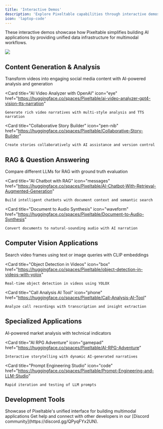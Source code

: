 ```yaml
---
title: 'Interactive Demos'
description: 'Explore Pixeltable capabilities through interactive demos'
icon: 'laptop-code'
---
```


These interactive demos showcase how Pixeltable simplifies building AI applications by providing unified data infrastructure for multimodal workflows.

<Frame caption="All demos are open source and available on our Hugging Face Account. You can duplicate any space to run it locally or deploy your own version.">
  <img src="https://huggingface.co/front/assets/homepage/hugs-mobile.svg" />
</Frame>

## Content Generation & Analysis

<CardGroup cols={3}>
  <Card
    title="Video to Social Media Post Generator"
    icon="video"
    href="https://huggingface.co/spaces/Pixeltable/video-to-social-media-post-generator"
  >
    Transform videos into engaging social media content with AI-powered analysis and generation
  </Card>

  <Card
    title="AI Video Analyzer with OpenAI"
    icon="eye"
    href="https://huggingface.co/spaces/Pixeltable/ai-video-analyzer-gpt4-vision-tts-narration"
  >
    Generate rich video narratives with multi-style analysis and TTS narration
  </Card>

  <Card
    title="Collaborative Story Builder"
    icon="pen-nib"
    href="https://huggingface.co/spaces/Pixeltable/Collaborative-Story-Builder"
  >
    Create stories collaboratively with AI assistance and version control
  </Card>
</CardGroup>

## RAG & Question Answering

<CardGroup cols={3}>
  <Card
    title="Multi-LLM RAG Comparison"
    icon="robot"
    href="https://huggingface.co/spaces/Pixeltable/Multi-LLM-RAG-with-Groundtruth-Comparison"
  >
    Compare different LLMs for RAG with ground truth evaluation
  </Card>

  <Card
    title="AI Chatbot with RAG"
    icon="messages"
    href="https://huggingface.co/spaces/Pixeltable/AI-Chatbot-With-Retrieval-Augmented-Generation"
  >
    Build intelligent chatbots with document context and semantic search
  </Card>

  <Card
    title="Document to Audio Synthesis"
    icon="waveform"
    href="https://huggingface.co/spaces/Pixeltable/Document-to-Audio-Synthesis"
  >
    Convert documents to natural-sounding audio with AI narration
  </Card>
</CardGroup>

## Computer Vision Applications

<CardGroup cols={3}>
  <Card
    title="Text-Image Similarity Search"
    icon="magnifying-glass"
    href="https://huggingface.co/spaces/Pixeltable/text-image-similarity-search-on-video-frames-embedding-indexes"
  >
    Search video frames using text or image queries with CLIP embeddings
  </Card>

  <Card
    title="Object Detection in Videos"
    icon="box"
    href="https://huggingface.co/spaces/Pixeltable/object-detection-in-videos-with-yolox"
  >
    Real-time object detection in videos using YOLOX
  </Card>

  <Card
    title="Call Analysis AI Tool"
    icon="phone"
    href="https://huggingface.co/spaces/Pixeltable/Call-Analysis-AI-Tool"
  >
    Analyze call recordings with transcription and insight extraction
  </Card>
</CardGroup>

## Specialized Applications

<CardGroup cols={3}>
  <Card
    title="AI Financial Analysis"
    icon="chart-line"
    href="https://huggingface.co/spaces/Pixeltable/AI-Financial-Analysis-Platform"
  >
    AI-powered market analysis with technical indicators
  </Card>

  <Card
    title="AI RPG Adventure"
    icon="gamepad"
    href="https://huggingface.co/spaces/Pixeltable/AI-RPG-Adventure"
  >
    Interactive storytelling with dynamic AI-generated narratives
  </Card>
  
  <Card
    title="Prompt Engineering Studio"
    icon="code"
    href="https://huggingface.co/spaces/Pixeltable/Prompt-Engineering-and-LLM-Studio"
  >
    Rapid iteration and testing of LLM prompts
  </Card>
</CardGroup>

## Development Tools

<CardGroup cols={2}>
  <Card
    title="Multimodal Powerhouse"
    icon="toolbox"
    href="https://huggingface.co/spaces/Pixeltable/Multimodal-Powerhouse"
  >
    Showcase of Pixeltable's unified interface for building multimodal applications
  </Card>
</CardGroup>

<Note>
  Get help and connect with other developers in our [Discord community](https://discord.gg/QPyqFYx2UN).
</Note>